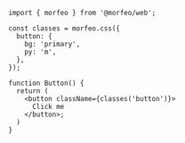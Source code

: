 ```tsx showLineNumbers {1, 3-8} /classes('button')/
import { morfeo } from '@morfeo/web';

const classes = morfeo.css({
  button: {
    bg: 'primary',
    py: 'm',
  },
});

function Button() {
  return (
    <button className={classes('button')}>
      Click me
    </button>;
  )
}
```

